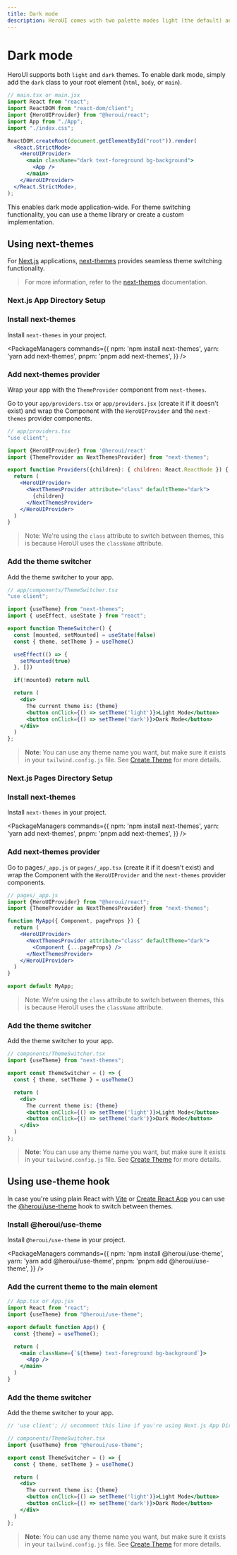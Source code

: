 ```yaml
---
title: Dark mode
description: HeroUI comes with two palette modes light (the default) and dark.
---
```


# Dark mode

HeroUI supports both `light` and `dark` themes. To enable dark mode, simply add the `dark` class to your root element (`html`, `body`, or `main`).

```jsx {11}
// main.tsx or main.jsx
import React from "react";
import ReactDOM from "react-dom/client";
import {HeroUIProvider} from "@heroui/react";
import App from "./App";
import "./index.css";

ReactDOM.createRoot(document.getElementById("root")).render(
  <React.StrictMode>
    <HeroUIProvider>
      <main className="dark text-foreground bg-background">
        <App />
      </main>
    </HeroUIProvider>
  </React.StrictMode>,
);
```

This enables dark mode application-wide. For theme switching functionality, you can use a theme library or create a custom implementation.

<CarbonAd/>

## Using next-themes

For [Next.js](/docs/frameworks/nextjs) applications, [next-themes](https://github.com/pacocoursey/next-themes) provides seamless theme switching functionality.

> For more information, refer to the [next-themes](https://github.com/pacocoursey/next-themes) documentation.

### Next.js App Directory Setup

<Steps>

### Install next-themes

Install `next-themes` in your project.

<PackageManagers
  commands={{
    npm: 'npm install next-themes',
    yarn: 'yarn add next-themes',
    pnpm: 'pnpm add next-themes',
  }}
/>


### Add next-themes provider

Wrap your app with the `ThemeProvider` component from `next-themes`.

Go to your `app/providers.tsx` or `app/providers.jsx` (create it if it doesn't exist) and wrap the 
Component with the `HeroUIProvider` and the `next-themes` provider components.


```jsx
// app/providers.tsx
"use client";

import {HeroUIProvider} from '@heroui/react'
import {ThemeProvider as NextThemesProvider} from "next-themes";

export function Providers({children}: { children: React.ReactNode }) {
  return (
    <HeroUIProvider>
      <NextThemesProvider attribute="class" defaultTheme="dark">
        {children}
      </NextThemesProvider>
    </HeroUIProvider>
  )
}
```

> Note: We're using the `class` attribute to switch between themes, this is because HeroUI uses the `className` attribute.

### Add the theme switcher

Add the theme switcher to your app.

```jsx
// app/components/ThemeSwitcher.tsx
"use client";

import {useTheme} from "next-themes";
import { useEffect, useState } from "react";

export function ThemeSwitcher() {
  const [mounted, setMounted] = useState(false)
  const { theme, setTheme } = useTheme()

  useEffect(() => {
    setMounted(true)
  }, [])

  if(!mounted) return null

  return (
    <div>
      The current theme is: {theme}
      <button onClick={() => setTheme('light')}>Light Mode</button>
      <button onClick={() => setTheme('dark')}>Dark Mode</button>
    </div>
  )
};
```

> **Note**: You can use any theme name you want, but make sure it exists in your 
`tailwind.config.js` file. See [Create Theme](/docs/customization/create-theme) for more details.

</Steps>

### Next.js Pages Directory Setup

<Steps>

### Install next-themes

Install `next-themes` in your project.

<PackageManagers
  commands={{
    npm: 'npm install next-themes',
    yarn: 'yarn add next-themes',
    pnpm: 'pnpm add next-themes',
  }}
/>

### Add next-themes provider

Go to pages`/_app.js` or `pages/_app.tsx` (create it if it doesn't exist) and  wrap the
Component with the `HeroUIProvider` and the `next-themes` provider components.

```jsx
// pages/_app.js
import {HeroUIProvider} from "@heroui/react";
import {ThemeProvider as NextThemesProvider} from "next-themes";

function MyApp({ Component, pageProps }) {
  return (
    <HeroUIProvider>
      <NextThemesProvider attribute="class" defaultTheme="dark">
        <Component {...pageProps} />
      </NextThemesProvider>
    </HeroUIProvider>
  )
}

export default MyApp;
```

> Note: We're using the `class` attribute to switch between themes, this is because HeroUI uses the `className` attribute.

### Add the theme switcher

Add the theme switcher to your app.

```jsx
// components/ThemeSwitcher.tsx
import {useTheme} from "next-themes";

export const ThemeSwitcher = () => {
  const { theme, setTheme } = useTheme()

  return (
    <div>
      The current theme is: {theme}
      <button onClick={() => setTheme('light')}>Light Mode</button>
      <button onClick={() => setTheme('dark')}>Dark Mode</button>
    </div>
  )
};
```

> **Note**: You can use any theme name you want, but make sure it exists in your
`tailwind.config.js` file. See [Create Theme](/docs/customization/create-theme) for more details.

</Steps>


## Using use-theme hook

In case you're using plain React with [Vite](/docs/frameworks/vite) or [Create React App](https://create-react-app.dev/) 
you can use the [@heroui/use-theme](https://github.com/frontioai/heroui/tree/canary/packages/hooks/use-theme) hook to switch between themes.

<Steps> 

### Install @heroui/use-theme

Install `@heroui/use-theme` in your project.

<PackageManagers
  commands={{
    npm: 'npm install @heroui/use-theme',
    yarn: 'yarn add @heroui/use-theme',
    pnpm: 'pnpm add @heroui/use-theme',
  }}
/> 

### Add the current theme to the main element

```jsx
// App.tsx or App.jsx
import React from "react";
import {useTheme} from "@heroui/use-theme";

export default function App() {
  const {theme} = useTheme();

  return (
    <main className={`${theme} text-foreground bg-background`}>
      <App />
    </main>
  )
}
```

### Add the theme switcher

Add the theme switcher to your app.

```jsx
// 'use client'; // uncomment this line if you're using Next.js App Directory Setup

// components/ThemeSwitcher.tsx
import {useTheme} from "@heroui/use-theme";

export const ThemeSwitcher = () => {
  const { theme, setTheme } = useTheme()

  return (
    <div>
      The current theme is: {theme}
      <button onClick={() => setTheme('light')}>Light Mode</button>
      <button onClick={() => setTheme('dark')}>Dark Mode</button>
    </div>
  )
};
```

> **Note**: You can use any theme name you want, but make sure it exists in your
`tailwind.config.js` file. See [Create Theme](/docs/customization/create-theme) for more details.


</Steps>
